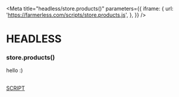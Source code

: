 
<Meta
  title="headless/store.products()"
  parameters={{
    iframe: {
      url: 'https://farmerless.com/scripts/store.products.js',
    },
  }}
/>

# HEADLESS
### store.products()
hello :)


<style>{`
  .script {
    border: 1px solid #000;
    padding: 1em;
    border-radius: 0.5em;
    color: black;
  }
`}</style>

<br />
<a className="script" href="./?path=/iframe/headless-store-products--page">
  SCRIPT
</a>